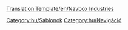 [[Translation:Template/en/Navbox Industries]]
<noinclude></noinclude>{{en/Navbox|navbar = off
|state = off

|name = Navbox Gazdasági épületek
|title = [[hu/Manual/Base Set/Economy/Gazdasági épületek|Gazdasági épületek]]

|group1 = [[hu/Manual/Éghajlatok#Mérsékelt|Mérsékelt]]
|list1 = {{en/nowrap begin}} [[hu/Manual/Base Set/Economy/Acélöntő|Acélöntő]]{{en/·w}} [[hu/Manual/Base Set/Economy/Bank|Bank]]{{en/·w}} [[hu/Manual/Base Set/Economy/Erdő|Erdő]]{{en/·w}} [[hu/Manual/Base Set/Economy/Erőmű|Erőmű]]{{en/·w}} [[hu/Manual/Base Set/Economy/Farm|Farm]]{{en/·w}} [[hu/Manual/Base Set/Economy/Fűrésztelep|Fűrésztelep]]{{en/·w}} [[hu/Manual/Base Set/Economy/Gyár|Gyár]]{{en/·w}} [[hu/Manual/Base Set/Economy/Olajfinomító|Olajfinomító]]{{en/·w}} [[hu/Manual/Base Set/Economy/Olajfúró torony|Olajfúró torony]]{{en/·w}} [[hu/Manual/Base Set/Economy/Olajkút|Olajkút]]{{en/·w}} [[hu/Manual/Base Set/Economy/Szénbánya|Szénbánya]]{{en/·w}} [[hu/Manual/Base Set/Economy/Vasércbánya|Vasércbánya]]{{en/nowrap end}}

|group2 = [[hu/Manual/Éghajlatok#Szubarktikus|Szubarktikus]]
|list2 = {{en/nowrap begin}} [[hu/Manual/Base Set/Economy/Aranybánya|Aranybánya]]{{en/·w}} [[hu/Manual/Base Set/Economy/Bank|Bank]]{{en/·w}} [[hu/Manual/Base Set/Economy/Erdő|Erdő]]{{en/·w}} [[hu/Manual/Base Set/Economy/Erőmű|Erőmű]]{{en/·w}} [[hu/Manual/Base Set/Economy/Farm|Farm]]{{en/·w}} [[hu/Manual/Base Set/Economy/Konzervgyár|Konzervgyár]]{{en/·w}} [[hu/Manual/Base Set/Economy/Nyomda|Nyomda]]{{en/·w}} [[hu/Manual/Base Set/Economy/Olajfinomító|Olajfinomító]]{{en/·w}} [[hu/Manual/Base Set/Economy/Olajkút|Olajkút]]{{en/·w}} [[hu/Manual/Base Set/Economy/Papírgyár|Papírgyár]]{{en/·w}} [[hu/Manual/Base Set/Economy/Szénbánya|Szénbánya]]{{en/nowrap end}}
|group3 = [[hu/Manual/Éghajlatok#Szubtrópusi|Szubtrópusi]]
|list3 = {{en/nowrap begin}} [[hu/Manual/Base Set/Economy/Bank|Bank]]{{en/·w}} [[hu/Manual/Base Set/Economy/Farm|Farm]]{{en/·w}} [[hu/Manual/Base Set/Economy/Favágó|Favágó]]{{en/·w}} [[hu/Manual/Base Set/Economy/Gumifa-ültetvény|Gumifa-ültetvény]]{{en/·w}} [[hu/Manual/Base Set/Economy/Gyár|Gyár]]{{en/·w}} [[hu/Manual/Base Set/Economy/Gyémántbánya|Gyémántbánya]]{{en/·w}} [[hu/Manual/Base Set/Economy/Gyümölcsültetvény|Gyümölcsültetvény]]{{en/·w}} [[hu/Manual/Base Set/Economy/Konzervgyár|Konzervgyár]]{{en/·w}} [[hu/Manual/Base Set/Economy/Olajfinomító|Olajfinomító]]{{en/·w}} [[hu/Manual/Base Set/Economy/Olajkút|Olajkút]]{{en/·w}} [[hu/Manual/Base Set/Economy/Rézércbánya|Rézércbánya]]{{en/·w}} [[hu/Manual/Base Set/Economy/Vízforrás|Vízforrás]]{{en/·w}} [[hu/Manual/Base Set/Economy/Víztorony|Víztorony]]{{en/nowrap end}}

|group4 = [[hu/Manual/Éghajlatok#Játékvilág|Játékvilág]]
|list4 = {{en/nowrap begin}}[[hu/Buborékgenerátor|Buborékgenerátor]]{{en/·w}} [[hu/Cukorbánya|Cukorbánya]]{{en/·w}} [[hu/Cukorkagyár|Cukorkagyár]]{{en/·w}} [[hu/Elemfarm|Elemfarm]]{{en/·w}} [[hu/Játékbolt|Játékbolt]]{{en/·w}} [[hu/Játékgyár|Játékgyár]]{{en/·w}} [[hu/Kólakút|Kólakút]]{{en/·w}} [[hu/Műanyagforrás|Műanyagforrás]]{{en/·w}} [[hu/Tejkaramella-fejtő|Tejkaramella-fejtő]]{{en/·w}} [[hu/Üdítőital-gyár|Üdítőital-gyár]]{{en/·w}} [[hu/Vattacukor-erdő|Vattacukor-erdő]]{{en/nowrap end}}

}}
<noinclude>

[[Category:hu/Sablonok]][[Category:hu/Navigáció]]
</noinclude>